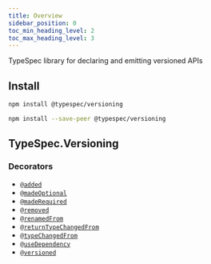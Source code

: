 ```yaml
---
title: Overview
sidebar_position: 0
toc_min_heading_level: 2
toc_max_heading_level: 3
---
```



TypeSpec library for declaring and emitting versioned APIs

## Install

<Tabs>
<TabItem value="spec" label="In a spec" default>

```bash
npm install @typespec/versioning
```

</TabItem>
<TabItem value="library" label="In a library" default>

```bash
npm install --save-peer @typespec/versioning
```

</TabItem>
</Tabs>

## TypeSpec.Versioning

### Decorators

- [`@added`](./decorators.md#@TypeSpec.Versioning.added)
- [`@madeOptional`](./decorators.md#@TypeSpec.Versioning.madeOptional)
- [`@madeRequired`](./decorators.md#@TypeSpec.Versioning.madeRequired)
- [`@removed`](./decorators.md#@TypeSpec.Versioning.removed)
- [`@renamedFrom`](./decorators.md#@TypeSpec.Versioning.renamedFrom)
- [`@returnTypeChangedFrom`](./decorators.md#@TypeSpec.Versioning.returnTypeChangedFrom)
- [`@typeChangedFrom`](./decorators.md#@TypeSpec.Versioning.typeChangedFrom)
- [`@useDependency`](./decorators.md#@TypeSpec.Versioning.useDependency)
- [`@versioned`](./decorators.md#@TypeSpec.Versioning.versioned)

